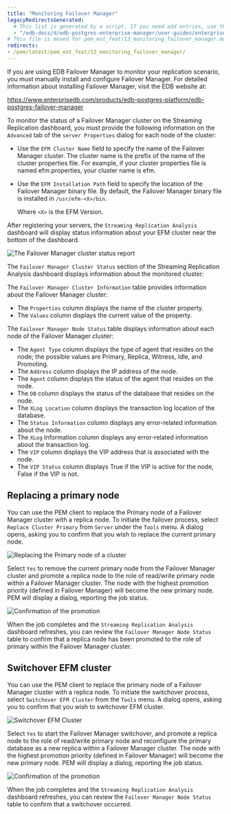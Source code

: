 ```yaml
---
title: "Monitoring Failover Manager"
legacyRedirectsGenerated:
  # This list is generated by a script. If you need add entries, use the `legacyRedirects` key.
  - "/edb-docs/d/edb-postgres-enterprise-manager/user-guides/enterprise-features-guide/8.0/monitoring_failover_manager.html"
# This file is moved for pem_ent_feat/13_monitoring_failover_manager.mdx
redirects:
- /pem/latest/pem_ent_feat/13_monitoring_failover_manager/
---
```


If you are using EDB Failover Manager to monitor your replication scenario, you must manually install and configure Failover Manager. For detailed information about installing Failover Manager, visit the EDB website at:

<https://www.enterprisedb.com/products/edb-postgres-platform/edb-postgres-failover-manager>

To monitor the status of a Failover Manager cluster on the Streaming Replication dashboard, you must provide the following information on the `Advanced` tab of the `server Properties` dialog for each node of the cluster:

-   Use the `EFM Cluster Name` field to specify the name of the Failover Manager cluster. The cluster name is the prefix of the name of the cluster properties file. For example, if your cluster properties file is named efm.properties, your cluster name is efm.

-   Use the `EFM Installation Path` field to specify the location of the Failover Manager binary file. By default, the Failover Manager binary file is installed in `/usr/efm-<X>/bin`.

    Where `<X>` is the EFM Version.

After registering your servers, the `Streaming Replication Analysis` dashboard will display status information about your EFM cluster near the bottom of the dashboard.

![The Failover Manager cluster status report](images/fm_cluster_status.png)

The `Failover Manager Cluster Status` section of the Streaming Replication Analysis dashboard displays information about the monitored cluster:

The `Failover Manager Cluster Information` table provides information about the Failover Manager cluster:

-   The `Properties` column displays the name of the cluster property.
-   The `Values` column displays the current value of the property.

The `Failover Manager Node Status` table displays information about each node of the Failover Manager cluster:

-   The `Agent Type` column displays the type of agent that resides on the node; the possible values are Primary, Replica, Witness, Idle, and Promoting.
-   The `Address` column displays the IP address of the node.
-   The `Agent` column displays the status of the agent that resides on the node.
-   The `DB` column displays the status of the database that resides on the node.
-   The `XLog Location` column displays the transaction log location of the database.
-   The `Status Information` column displays any error-related information about the node.
-   The `XLog` Information column displays any error-related information about the transaction log.
-   The `VIP` column displays the VIP address that is associated with the node.
-   The `VIP Status` column displays True if the VIP is active for the node, False if the VIP is not.

## Replacing a primary node

You can use the PEM client to replace the Primary node of a Failover Manager cluster with a replica node. To initiate the failover process, select `Replace Cluster Primary` from `Server` under the `Tools` menu. A dialog opens, asking you to confirm that you wish to replace the current primary node.

![Replacing the Primary node of a cluster](images/fm_replace_primary.png)

Select `Yes` to remove the current primary node from the Failover Manager cluster and promote a replica node to the role of read/write primary node within a Failover Manager cluster. The node with the highest promotion priority (defined in Failover Manager) will become the new primary node. PEM will display a dialog, reporting the job status.

![Confirmation of the promotion](images/fm_job_result.png)

When the job completes and the `Streaming Replication Analysis` dashboard refreshes, you can review the `Failover Manager Node Status` table to confirm that a replica node has been promoted to the role of primary within the Failover Manager cluster.

## Switchover EFM cluster

You can use the PEM client to replace the primary node of a Failover Manager cluster with a replica node. To initiate the switchover process, select `Switchover EFM Cluster` from the `Tools` menu. A dialog opens, asking you to confirm that you wish to switchover EFM cluster.

![Switchover EFM Cluster](images/fm_switchover_cluster.png)

Select `Yes` to start the Failover Manager switchover, and promote a replica node to the role of read/write primary node and reconfigure the primary database as a new replica within a Failover Manager cluster. The node with the highest promotion priority (defined in Failover Manager) will become the new primary node. PEM will display a dialog, reporting the job status.

![Confirmation of the promotion](images/fm_switchover_job_result.png)

When the job completes and the `Streaming Replication Analysis` dashboard refreshes, you can review the `Failover Manager Node Status` table to confirm that a switchover occurred.
